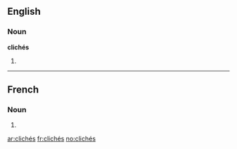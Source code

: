 ==English==

===Noun===
'''clichés'''

# {{plural of|[[cliché]]}}

----

==French==

===Noun===
{{infl|fr|plural}} {{m|p}}

# {{plural of|cliché|lang=French}}

[[ar:clichés]]
[[fr:clichés]]
[[no:clichés]]